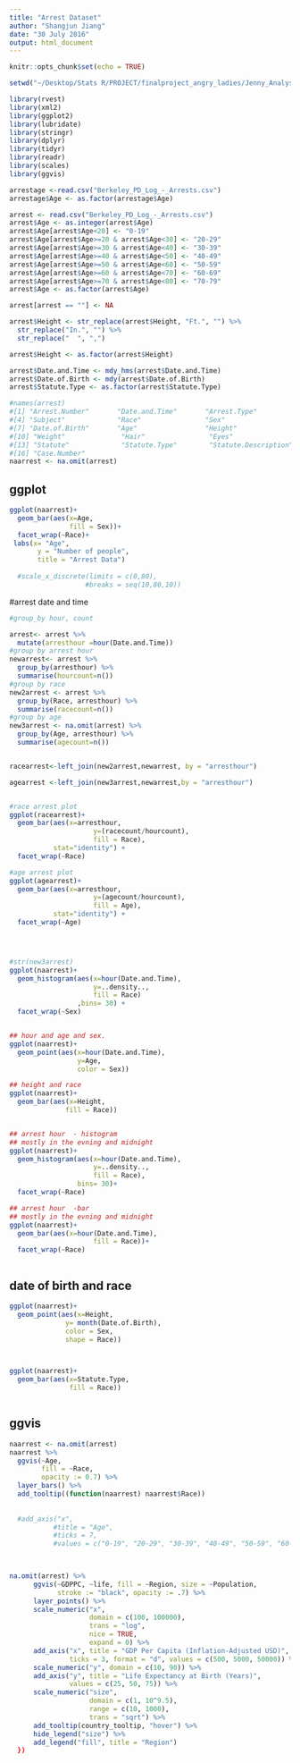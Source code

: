 ```yaml
---
title: "Arrest Dataset"
author: "Shangjun Jiang"
date: "30 July 2016"
output: html_document
---
```


```r
knitr::opts_chunk$set(echo = TRUE)
```

```r
setwd("~/Desktop/Stats R/PROJECT/finalproject_angry_ladies/Jenny_Analysis")
```


```r
library(rvest)
library(xml2)
library(ggplot2)
library(lubridate)
library(stringr)
library(dplyr)
library(tidyr)
library(readr)
library(scales)
library(ggvis)
```

```r

arrestage <-read.csv("Berkeley_PD_Log_-_Arrests.csv")
arrestage$Age <- as.factor(arrestage$Age)

arrest <- read.csv("Berkeley_PD_Log_-_Arrests.csv")
arrest$Age <- as.integer(arrest$Age)
arrest$Age[arrest$Age<20] <- "0-19"
arrest$Age[arrest$Age>=20 & arrest$Age<30] <- "20-29"
arrest$Age[arrest$Age>=30 & arrest$Age<40] <- "30-39"
arrest$Age[arrest$Age>=40 & arrest$Age<50] <- "40-49"
arrest$Age[arrest$Age>=50 & arrest$Age<60] <- "50-59"
arrest$Age[arrest$Age>=60 & arrest$Age<70] <- "60-69"
arrest$Age[arrest$Age>=70 & arrest$Age<80] <- "70-79"
arrest$Age <- as.factor(arrest$Age)

arrest[arrest == ""] <- NA

arrest$Height <- str_replace(arrest$Height, "Ft.", "") %>% 
  str_replace("In.", "") %>% 
  str_replace("  ", ",")

arrest$Height <- as.factor(arrest$Height)

arrest$Date.and.Time <- mdy_hms(arrest$Date.and.Time)
arrest$Date.of.Birth <- mdy(arrest$Date.of.Birth)
arrest$Statute.Type <- as.factor(arrest$Statute.Type)

#names(arrest)
#[1] "Arrest.Number"       "Date.and.Time"       "Arrest.Type"        
#[4] "Subject"             "Race"                "Sex"                
#[7] "Date.of.Birth"       "Age"                 "Height"             
#[10] "Weight"              "Hair"                "Eyes"               
#[13] "Statute"             "Statute.Type"        "Statute.Description"
#[16] "Case.Number"    
naarrest <- na.omit(arrest) 

```

## ggplot
```r

ggplot(naarrest)+
  geom_bar(aes(x=Age, 
               fill = Sex))+
  facet_wrap(~Race)+
 labs(x= "Age",
       y = "Number of people",
       title = "Arrest Data") 
  
  #scale_x_discrete(limits = c(0,80),
                   #breaks = seq(10,80,10))

```


#arrest date and time

```r

#group_by hour, count

arrest<- arrest %>% 
  mutate(arresthour =hour(Date.and.Time))
#group by arrest hour
newarrest<- arrest %>% 
  group_by(arresthour) %>% 
  summarise(hourcount=n())
#group by race
new2arrest <- arrest %>% 
  group_by(Race, arresthour) %>% 
  summarise(racecount=n())
#group by age
new3arrest <- na.omit(arrest) %>% 
  group_by(Age, arresthour) %>% 
  summarise(agecount=n())


racearrest<-left_join(new2arrest,newarrest, by = "arresthour")

agearrest <-left_join(new3arrest,newarrest,by = "arresthour")


#race arrest plot
ggplot(racearrest)+
  geom_bar(aes(x=arresthour, 
                     y=(racecount/hourcount),
                     fill = Race),
           stat="identity") +
  facet_wrap(~Race)

#age arrest plot
ggplot(agearrest)+
  geom_bar(aes(x=arresthour, 
                     y=(agecount/hourcount),
                     fill = Age),
           stat="identity") +
  facet_wrap(~Age)




#str(new3arrest)
ggplot(naarrest)+
  geom_histogram(aes(x=hour(Date.and.Time), 
                     y=..density..,
                     fill = Race)
                 ,bins= 30) +
  facet_wrap(~Sex)


## hour and age and sex. 
ggplot(naarrest)+
  geom_point(aes(x=hour(Date.and.Time), 
                 y=Age,
                 color = Sex)) 

## height and race
ggplot(naarrest)+
  geom_bar(aes(x=Height,
              fill = Race)) 


## arrest hour  - histogram
## mostly in the evning and midnight 
ggplot(naarrest)+
  geom_histogram(aes(x=hour(Date.and.Time), 
                     y=..density..,
                     fill = Race),
                 bins= 30)+
  facet_wrap(~Race)

## arrest hour  -bar
## mostly in the evning and midnight 
ggplot(naarrest)+
  geom_bar(aes(x=hour(Date.and.Time),
                     fill = Race))+
  facet_wrap(~Race)



```



## date of birth and race

```r
ggplot(naarrest)+
  geom_point(aes(x=Height,
              y= month(Date.of.Birth),
              color = Sex,
              shape = Race))



ggplot(naarrest)+
  geom_bar(aes(x=Statute.Type,
               fill = Race))



```


## ggvis
```r

naarrest <- na.omit(arrest) 
naarrest %>% 
  ggvis(~Age,
        fill = ~Race,
        opacity := 0.7) %>%
  layer_bars() %>%
  add_tooltip((function(naarrest) naarrest$Race))
  
  
  #add_axis("x", 
           #title = "Age",
           #ticks = 7, 
           #values = c("0-19", "20-29", "30-39", "40-49", "50-59", "60-69", "70-79"))

  
```




```r
na.omit(arrest) %>% 
      ggvis(~GDPPC, ~life, fill = ~Region, size = ~Population, 
            stroke := "black", opacity := .7) %>% 
      layer_points() %>% 
      scale_numeric("x",
                    domain = c(100, 100000),
                    trans = "log",
                    nice = TRUE,
                    expand = 0) %>%
      add_axis("x", title = "GDP Per Capita (Inflation-Adjusted USD)",
               ticks = 3, format = "d", values = c(500, 5000, 50000)) %>% 
      scale_numeric("y", domain = c(10, 90)) %>% 
      add_axis("y", title = "Life Expectancy at Birth (Years)",
               values = c(25, 50, 75)) %>% 
      scale_numeric("size",
                    domain = c(1, 10^9.5),
                    range = c(10, 1000),
                    trans = "sqrt") %>% 
      add_tooltip(country_tooltip, "hover") %>% 
      hide_legend("size") %>% 
      add_legend("fill", title = "Region")
  })
```


